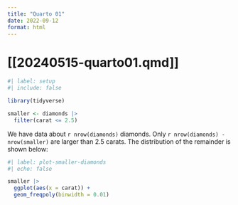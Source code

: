 ```yaml
---
title: "Quarto 01"
date: 2022-09-12
format: html
---
```

# [[20240515-quarto01.qmd]]

```r
#| label: setup
#| include: false

library(tidyverse)

smaller <- diamonds |> 
  filter(carat <= 2.5)
```

We have data about `r nrow(diamonds)` diamonds.
Only `r nrow(diamonds) - nrow(smaller)` are larger than 2.5 carats.
The distribution of the remainder is shown below:

```r
#| label: plot-smaller-diamonds
#| echo: false

smaller |> 
  ggplot(aes(x = carat)) + 
  geom_freqpoly(binwidth = 0.01)
```

